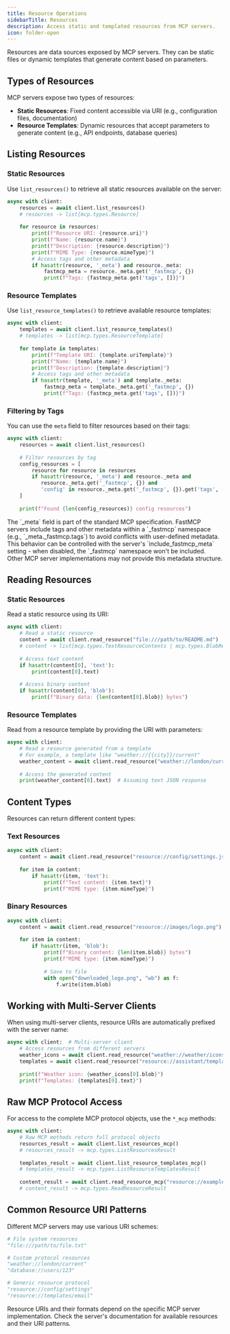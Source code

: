 ---
title: Resource Operations
sidebarTitle: Resources
description: Access static and templated resources from MCP servers.
icon: folder-open
---


<VersionBadge version="2.0.0" />

Resources are data sources exposed by MCP servers. They can be static files or dynamic templates that generate content based on parameters.

## Types of Resources

MCP servers expose two types of resources:

- **Static Resources**: Fixed content accessible via URI (e.g., configuration files, documentation)
- **Resource Templates**: Dynamic resources that accept parameters to generate content (e.g., API endpoints, database queries)

## Listing Resources

### Static Resources

Use `list_resources()` to retrieve all static resources available on the server:

```python
async with client:
    resources = await client.list_resources()
    # resources -> list[mcp.types.Resource]
    
    for resource in resources:
        print(f"Resource URI: {resource.uri}")
        print(f"Name: {resource.name}")
        print(f"Description: {resource.description}")
        print(f"MIME Type: {resource.mimeType}")
        # Access tags and other metadata
        if hasattr(resource, '_meta') and resource._meta:
            fastmcp_meta = resource._meta.get('_fastmcp', {})
            print(f"Tags: {fastmcp_meta.get('tags', [])}")
```

### Resource Templates

Use `list_resource_templates()` to retrieve available resource templates:

```python
async with client:
    templates = await client.list_resource_templates()
    # templates -> list[mcp.types.ResourceTemplate]
    
    for template in templates:
        print(f"Template URI: {template.uriTemplate}")
        print(f"Name: {template.name}")
        print(f"Description: {template.description}")
        # Access tags and other metadata
        if hasattr(template, '_meta') and template._meta:
            fastmcp_meta = template._meta.get('_fastmcp', {})
            print(f"Tags: {fastmcp_meta.get('tags', [])}")
```

### Filtering by Tags

<VersionBadge version="2.11.0" />

You can use the `meta` field to filter resources based on their tags:

```python
async with client:
    resources = await client.list_resources()
    
    # Filter resources by tag
    config_resources = [
        resource for resource in resources 
        if hasattr(resource, '_meta') and resource._meta and
           resource._meta.get('_fastmcp', {}) and
           'config' in resource._meta.get('_fastmcp', {}).get('tags', [])
    ]
    
    print(f"Found {len(config_resources)} config resources")
```

<Note>
The `_meta` field is part of the standard MCP specification. FastMCP servers include tags and other metadata within a `_fastmcp` namespace (e.g., `_meta._fastmcp.tags`) to avoid conflicts with user-defined metadata. This behavior can be controlled with the server's `include_fastmcp_meta` setting - when disabled, the `_fastmcp` namespace won't be included. Other MCP server implementations may not provide this metadata structure.
</Note>

## Reading Resources

### Static Resources

Read a static resource using its URI:

```python
async with client:
    # Read a static resource
    content = await client.read_resource("file:///path/to/README.md")
    # content -> list[mcp.types.TextResourceContents | mcp.types.BlobResourceContents]
    
    # Access text content
    if hasattr(content[0], 'text'):
        print(content[0].text)
    
    # Access binary content
    if hasattr(content[0], 'blob'):
        print(f"Binary data: {len(content[0].blob)} bytes")
```

### Resource Templates

Read from a resource template by providing the URI with parameters:

```python
async with client:
    # Read a resource generated from a template
    # For example, a template like "weather://{{city}}/current"
    weather_content = await client.read_resource("weather://london/current")
    
    # Access the generated content
    print(weather_content[0].text)  # Assuming text JSON response
```

## Content Types

Resources can return different content types:

### Text Resources

```python
async with client:
    content = await client.read_resource("resource://config/settings.json")
    
    for item in content:
        if hasattr(item, 'text'):
            print(f"Text content: {item.text}")
            print(f"MIME type: {item.mimeType}")
```

### Binary Resources

```python
async with client:
    content = await client.read_resource("resource://images/logo.png")
    
    for item in content:
        if hasattr(item, 'blob'):
            print(f"Binary content: {len(item.blob)} bytes")
            print(f"MIME type: {item.mimeType}")
            
            # Save to file
            with open("downloaded_logo.png", "wb") as f:
                f.write(item.blob)
```

## Working with Multi-Server Clients

When using multi-server clients, resource URIs are automatically prefixed with the server name:

```python
async with client:  # Multi-server client
    # Access resources from different servers
    weather_icons = await client.read_resource("weather://weather/icons/sunny")
    templates = await client.read_resource("resource://assistant/templates/list")
    
    print(f"Weather icon: {weather_icons[0].blob}")
    print(f"Templates: {templates[0].text}")
```

## Raw MCP Protocol Access

For access to the complete MCP protocol objects, use the `*_mcp` methods:

```python
async with client:
    # Raw MCP methods return full protocol objects
    resources_result = await client.list_resources_mcp()
    # resources_result -> mcp.types.ListResourcesResult
    
    templates_result = await client.list_resource_templates_mcp()
    # templates_result -> mcp.types.ListResourceTemplatesResult
    
    content_result = await client.read_resource_mcp("resource://example")
    # content_result -> mcp.types.ReadResourceResult
```

## Common Resource URI Patterns

Different MCP servers may use various URI schemes:

```python
# File system resources
"file:///path/to/file.txt"

# Custom protocol resources  
"weather://london/current"
"database://users/123"

# Generic resource protocol
"resource://config/settings"
"resource://templates/email"
```

<Tip>
Resource URIs and their formats depend on the specific MCP server implementation. Check the server's documentation for available resources and their URI patterns.
</Tip>